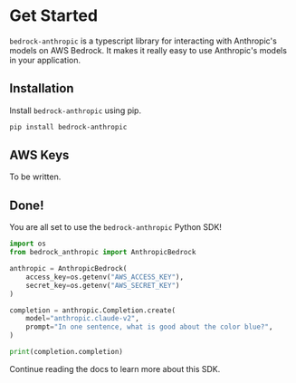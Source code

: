 # Get Started

`bedrock-anthropic` is a typescript library for interacting with Anthropic's models on AWS Bedrock. It makes it really easy to use Anthropic's models in your application.

## Installation

Install `bedrock-anthropic` using pip.

```bash
pip install bedrock-anthropic
```

## AWS Keys

To be written.

## Done!

You are all set to use the `bedrock-anthropic` Python SDK!

```python
import os
from bedrock_anthropic import AnthropicBedrock

anthropic = AnthropicBedrock(
    access_key=os.getenv("AWS_ACCESS_KEY"),
    secret_key=os.getenv("AWS_SECRET_KEY")
)

completion = anthropic.Completion.create(
    model="anthropic.claude-v2",
    prompt="In one sentence, what is good about the color blue?",
)

print(completion.completion)
```

Continue reading the docs to learn more about this SDK.
